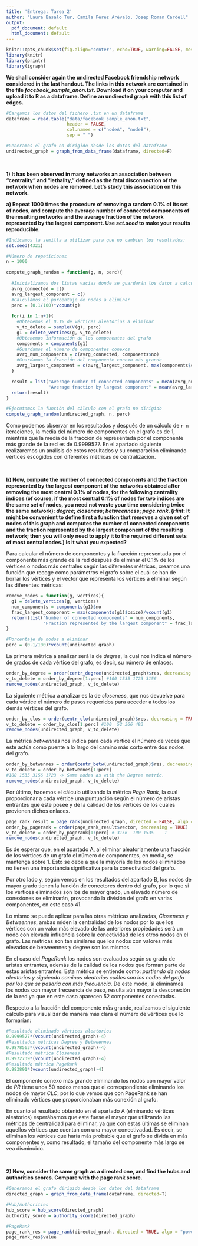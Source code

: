 ```yaml
---
title: 'Entrega: Tarea 2'
author: "Laura Basalo Tur, Camila Pérez Arévalo, Josep Roman Cardell"
output:
  pdf_document: default
  html_document: default
---
```



```r
knitr::opts_chunk$set(fig.align="center", echo=TRUE, warning=FALSE, message=FALSE,autodep = TRUE,cache=TRUE)
library(knitr)
library(printr)
library(igraph)
```

**We shall consider again the undirected Facebook friendship network considered in the last handout. The links in this network are contained in the file *facebook_sample_anon.txt*. Download it on your computer and upload it to R as a dataframe. Define an undirected graph with this list of edges.**

```r
#Cargamos los datos del fichero .txt en un dataframe
dataframe = read.table("data/facebook_sample_anon.txt",
                       header = FALSE, 
                       col.names = c("nodeA", "nodeB"),
                       sep = " ")

#Generamos el grafo no dirigido desde los datos del dataframe
undirected_graph = graph_from_data_frame(dataframe, directed=F)

```


&nbsp;



**1) It has been observed in many networks an association between "centrality" and "lethality," defined as the fatal disconnection of the network when nodes are removed. Let's study this association on this network.**

**a) Repeat 1000 times the procedure of removing a random 0.1% of its set of nodes, and compute the average number of connected components of the resulting networks and the average fraction of the network represented by the largest component. Use *set.seed* to make your results reproducible.**


```r

#Indicamos la semilla a utilizar para que no cambien los resultados:
set.seed(4321)

#Número de repeticiones
n = 1000

compute_graph_random = function(g, n, perc){
  
  #Inicializamos dos listas vacías donde se guardarán los datos a calcular
  avrg_connected = c()
  avrg_largest_component = c()
  #Calculamos el porcentaje de nodos a eliminar
  perc = (0.1/100)*vcount(g)
  
  for(i in 1:n+1){
    #Obtenemos el 0.1% de vértices aleatorios a eliminar
    v_to_delete = sample(V(g), perc) 
    g1 = delete_vertices(g, v_to_delete)
    #Obtenemos información de los componentes del grafo
    components = components(g1)
    #Guardamos el número de componentes conexos
    avrg_num_components = c(avrg_connected, components$no)
    #Guardamos la fracción del componente conexo más grande
    avrg_largest_component = c(avrg_largest_component, max(components$csize)/vcount(g1)) 
  }

  result = list("Average number of connected components" = mean(avrg_num_components),
                "Average fraction by largest component" = mean(avrg_largest_component))
  return(result)
}

#Ejecutamos la función del cálculo con el grafo no dirigido
compute_graph_random(undirected_graph, n, perc)

```
Como podemos observar en los resultados y después de un cálculo de `r n` iteraciones, la media del número de componentes en el grafo es de 1, mientras que la media de la fracción de representada por el componente más grande de la red es de 0.9999527. En el apartado siguiente realizaremos un análisis de estos resultados y su comparación eliminando vértices escogidos con diferentes métricas de centralización.



&nbsp;


**b) Now, compute the number of connected components and the fraction represented by the largest component of the networks obtained after removing the most central 0.1% of nodes, for the following centrality indices (of course, if the most central 0.1% of nodes for two indices are the same set of nodes, you need not waste your time considering twice the same network): *degree*; *closeness*; *betweenness*; *page.rank*. (*Hint*: It might be convenient to define first a function that removes a given set of nodes of this graph and computes the number of connected components and the fraction represented by the largest component of the resulting network; then you will only need to apply it to the required different sets of most central nodes.) Is it what you expected? **

Para calcular el número de componentes y la fracción representada por el componente más grande de la red después de eliminar el 0.1% de los vértices o nodos más centrales según las diferentes métricas, creamos una función que recoge como parámetros el grafo sobre el cuál se han de borrar los vértices y el vector que representa los vértices a eliminar según las diferentes métricas:

```r
remove_nodes = function(g, vertices){
  g1 = delete_vertices(g, vertices)
  num_components = components(g1)$no
  frac_largest_component = max(components(g1)$csize)/vcount(g1)
  return(list("Number of connected components" = num_components,
              "Fraction represented by the largest component" = frac_largest_component))
}

#Porcentaje de nodos a eliminar
perc = (0.1/100)*vcount(undirected_graph)
```


La primera métrica a analizar será la de *degree*, la cual nos indica el número de grados de cada vértice del grafo, es decir, su número de enlaces.
```r
order_by_degree = order(centr_degree(undirected_graph)$res, decreasing = TRUE)
v_to_delete = order_by_degree[1:perc] #100 1535 1723 3156
remove_nodes(undirected_graph, v_to_delete)
```


La siguiente métrica a analizar es la de *closeness*, que nos devuelve para cada vértice el número de pasos requeridos para acceder a todos los demás vértices del grafo.
```r
order_by_clos = order(centr_clo(undirected_graph)$res, decreasing = TRUE)
v_to_delete = order_by_clos[1:perc] #100  52 366 493
remove_nodes(undirected_graph, v_to_delete)
```


La métrica *betwennes* nos indica para cada vértice el número de veces que este actúa como puente a lo largo del camino más corto entre dos nodos del grafo.
```r
order_by_betwennes = order(centr_betw(undirected_graph)$res, decreasing = TRUE)
v_to_delete = order_by_betwennes[1:perc]
#100 1535 3156 1723 -> Same nodes as with the Degree metric.
remove_nodes(undirected_graph, v_to_delete)
```

Por último, hacemos el cálculo utilizando la métrica *Page Rank*, la cual proporcionar a cada vértice una puntuación según el número de aristas entrantes que este posee y de la calidad de los vértices de los cuales provienen dichos enlaces.

```r
page_rank_result = page_rank(undirected_graph, directed = FALSE, algo = "power")
order_by_pagerank = order(page_rank_result$vector, decreasing = TRUE)
v_to_delete = order_by_pagerank[1:perc] # 3156  100 1535    1
remove_nodes(undirected_graph, v_to_delete)
```


Es de esperar que, en el apartado A, al eliminar aleatoriamente una fracción de los vértices de un grafo el número de componentes, en media, se mantenga sobre 1. Esto se debe a que la mayoría de los nodos eliminados no tienen una importancia significativa para la conectividad del grafo. 

Por otro lado y, según vemos en los resultados del apartado B, los nodos de mayor grado tienen la función de conectores dentro del grafo,  por lo que si los vértices eliminados son los de mayor grado, un elevado número de conexiones se eliminarán, provocando la división del grafo en varias componentes, en este caso 41. 

Lo mismo se puede aplicar para las otras métricas analizadas, *Closeness* y *Betweennes*, ambas miden la centralidad de los nodos por lo que los vértices con un valor más elevado de las anteriores propiedades será un nodo con elevada influencia sobre la conectividad de los otros nodos en el grafo. Las métricas son tan similares que los nodos con valores más elevados de betweennes y degree son los mismos.

En el caso del *PageRank* los nodos son evaluados según su grado de aristas entrantes, además de la calidad de los nodos que forman parte de estas aristas entrantes. Esta métrica se entiende como: *partiendo de nodos aleatorios y siguiendo caminos aleatorios cuáles son los nodos del grafo por los que se pasaría con más frecuencia*. De este modo, si eliminamos los nodos con mayor frecuencia de paso, resulta aún mayor la desconexión de la red ya que en este caso aparecen 52 componentes conectadas.


Respecto a la fracción del componente más grande, realizamos el siguiente cálculo para visualizar de manera más clara el número de vértices que lo formarían:
```r
#Resultado eliminado vértices aleatorios
0.9999527*(vcount(undirected_graph)-4)
#Resultados métricas Degree y Betweennes
0.9878563*(vcount(undirected_graph)-4) 
#Resultado métrica Closeness
0.9972739*(vcount(undirected_graph)-4)
#Resultado métrica PageRank
0.983891*(vcount(undirected_graph)-4)
```

El componente conexo más grande eliminando los nodos con mayor valor de $PR$ tiene unos 50 nodos menos que el correspondiente eliminando los nodos de mayor $CLC$, por lo que vemos que con PageRank se han eliminado vértices que proporcionaban más conexión al grafo.

En cuanto al resultado obtenido en el apartado A (elminando vértices aleatorios) esperábamos que este fuese el mayor que utilizando las métricas de centralidad para eliminar, ya que con estas últimas se eliminan aquellos vértices que cuentan con una mayor conectivadad. Es decir, se eliminan los vértices que haría más probable que el grafo se divida en más componentes y, como resultado, el tamaño del componente más largo se vea disminuido.



&nbsp;


**2) Now, consider the same graph as a directed one, and find the hubs and authorities scores. Compare with the page rank score.** 

```r

#Generamos el grafo dirigido desde los datos del dataframe
directed_graph = graph_from_data_frame(dataframe, directed=T)

#Hub/Authorities
hub_score = hub_score(directed_graph)
authority_score = authority_score(directed_graph)

#PageRank
page_rank_res = page_rank(directed_graph, directed = TRUE, algo = "power")
page_rank_res$value

```

